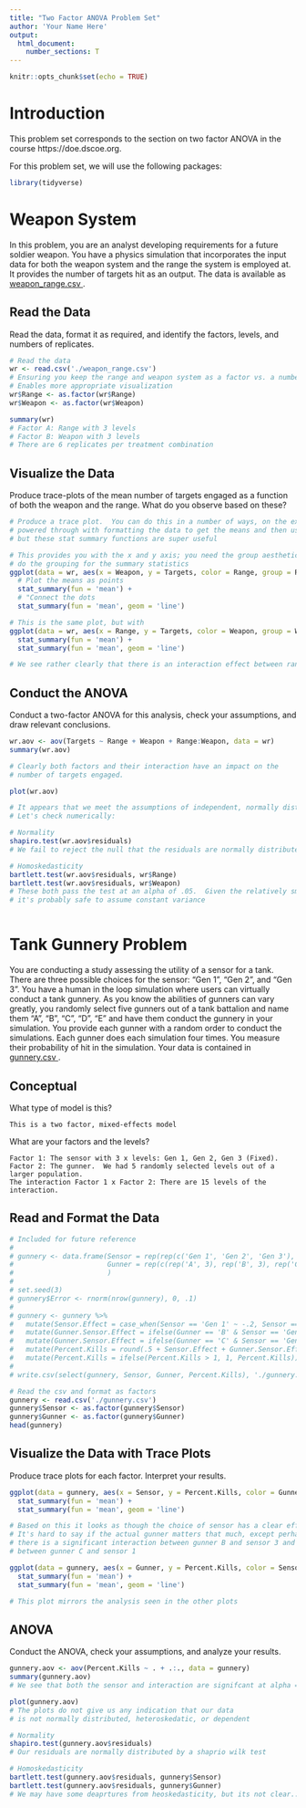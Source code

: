 ```yaml
---
title: "Two Factor ANOVA Problem Set"
author: 'Your Name Here'
output: 
  html_document:
    number_sections: T
---
```


```r
knitr::opts_chunk$set(echo = TRUE)
```

# Introduction

This problem set corresponds to the section on two factor ANOVA in the course https://doe.dscoe.org.  

For this problem set, we will use the following packages:

```r
library(tidyverse)
```

# Weapon System

In this problem, you are an analyst developing requirements for a future soldier weapon.  You have a physics simulation that incorporates the input data for both the weapon system and the range the system is employed at.  It provides the number of targets hit as an output.  The data is available as <a href = '/_Chapter3_1_ProblemSets/weapon_range.csv'> weapon_range.csv </a>. 

## Read the Data

Read the data, format it as required, and identify the factors, levels, and numbers of replicates.

```r
# Read the data
wr <- read.csv('./weapon_range.csv')
# Ensuring you keep the range and weapon system as a factor vs. a number 
# Enables more appropriate visualization
wr$Range <- as.factor(wr$Range)
wr$Weapon <- as.factor(wr$Weapon)

summary(wr)
# Factor A: Range with 3 levels
# Factor B: Weapon with 3 levels
# There are 6 replicates per treatment combination
```

## Visualize the Data

Produce trace-plots of the mean number of targets engaged as a function of both the weapon and the range.  What do you observe based on these?

```r
# Produce a trace plot.  You can do this in a number of ways, on the example I
# powered through with formatting the data to get the means and then using geom_point and geom_segement
# but these stat summary functions are super useful

# This provides you with the x and y axis; you need the group aesthetic to appropriately 
# do the grouping for the summary statistics
ggplot(data = wr, aes(x = Weapon, y = Targets, color = Range, group = Range)) + 
  # Plot the means as points
  stat_summary(fun = 'mean') +
  # "Connect the dots
  stat_summary(fun = 'mean', geom = 'line')

# This is the same plot, but with 
ggplot(data = wr, aes(x = Range, y = Targets, color = Weapon, group = Weapon)) + 
  stat_summary(fun = 'mean') + 
  stat_summary(fun = 'mean', geom = 'line')

# We see rather clearly that there is an interaction effect between range and weapon system

```

## Conduct the ANOVA

Conduct a two-factor ANOVA for this analysis, check your assumptions, and draw relevant conclusions.

```r
wr.aov <- aov(Targets ~ Range + Weapon + Range:Weapon, data = wr)
summary(wr.aov)

# Clearly both factors and their interaction have an impact on the 
# number of targets engaged.

plot(wr.aov)

# It appears that we meet the assumptions of independent, normally distributed, and homoskedatic errors
# Let's check numerically:

# Normality
shapiro.test(wr.aov$residuals)
# We fail to reject the null that the residuals are normally distributed

# Homoskedasticity
bartlett.test(wr.aov$residuals, wr$Range)
bartlett.test(wr.aov$residuals, wr$Weapon)
# These both pass the test at an alpha of .05.  Given the relatively small number of replicates, 
# it's probably safe to assume constant variance



```


# Tank Gunnery Problem

You are conducting a study assessing the utility of a sensor for a tank.  There are three possible choices for the sensor: "Gen 1", "Gen 2", and "Gen 3".  You have a human in the loop simulation where users can virtually conduct a tank gunnery.  As you know the abilities of gunners can vary greatly, you randomly select five gunners out of a tank battalion and name them "A", "B", "C", "D", "E" and have them conduct the gunnery in your simulation.  You provide each gunner with a random order to conduct the simulations.  Each gunner does each simulation four times.  You measure their probability of hit in the simulation.  Your data is contained in <a href = '/_Chapter3_1_ProblemSets/gunnery.csv'> gunnery.csv </a>.

## Conceptual

What type of model is this?

```{}
This is a two factor, mixed-effects model
```

What are your factors and the levels?

```{}
Factor 1: The sensor with 3 x levels: Gen 1, Gen 2, Gen 3 (Fixed).
Factor 2: The gunner.  We had 5 randomly selected levels out of a larger population.
The interaction Factor 1 x Factor 2: There are 15 levels of the interaction.
```

## Read and Format the Data

```r
# Included for future reference
# 
# gunnery <- data.frame(Sensor = rep(rep(c('Gen 1', 'Gen 2', 'Gen 3'), 5), 4),
#                       Gunner = rep(c(rep('A', 3), rep('B', 3), rep('C', 3), rep('D', 3), rep('E', 3)), 4)
#                       )
# 
# set.seed(3)
# gunnery$Error <- rnorm(nrow(gunnery), 0, .1)
# 
# gunnery <- gunnery %>%
#   mutate(Sensor.Effect = case_when(Sensor == 'Gen 1' ~ -.2, Sensor == 'Gen 2' ~ 0, Sensor == 'Gen 3' ~ .2)) %>%
#   mutate(Gunner.Sensor.Effect = ifelse(Gunner == 'B' & Sensor == 'Gen 3', .2, 0)) %>%
#   mutate(Gunner.Sensor.Effect = ifelse(Gunner == 'C' & Sensor == 'Gen 1', .2, Gunner.Sensor.Effect)) %>% 
#   mutate(Percent.Kills = round(.5 + Sensor.Effect + Gunner.Sensor.Effect + Error, 3)) %>% 
#   mutate(Percent.Kills = ifelse(Percent.Kills > 1, 1, Percent.Kills))
# 
# write.csv(select(gunnery, Sensor, Gunner, Percent.Kills), './gunnery.csv', row.names = F)
```

```r
# Read the csv and format as factors
gunnery <- read.csv('./gunnery.csv')
gunnery$Sensor <- as.factor(gunnery$Sensor)
gunnery$Gunner <- as.factor(gunnery$Gunner)
head(gunnery)
```

## Visualize the Data with Trace Plots

Produce trace plots for each factor.  Interpret your results.

```r
ggplot(data = gunnery, aes(x = Sensor, y = Percent.Kills, color = Gunner, group = Gunner)) + 
  stat_summary(fun = 'mean') + 
  stat_summary(fun = 'mean', geom = 'line')

# Based on this it looks as though the choice of sensor has a clear effect.  
# It's hard to say if the actual gunner matters that much, except perhaps 
# there is a significant interaction between gunner B and sensor 3 and 
# between gunner C and sensor 1

ggplot(data = gunnery, aes(x = Gunner, y = Percent.Kills, color = Sensor, group = Sensor)) + 
  stat_summary(fun = 'mean') + 
  stat_summary(fun = 'mean', geom = 'line')

# This plot mirrors the analysis seen in the other plots
```

## ANOVA

Conduct the ANOVA, check your assumptions, and analyze your results.

```r
gunnery.aov <- aov(Percent.Kills ~ . + .:., data = gunnery)
summary(gunnery.aov)
# We see that both the sensor and interaction are signifcant at alpha = .05

plot(gunnery.aov)
# The plots do not give us any indication that our data 
# is not normally distributed, heteroskedatic, or dependent

# Normality
shapiro.test(gunnery.aov$residuals)
# Our residuals are normally distributed by a shaprio wilk test

# Homoskedasticity
bartlett.test(gunnery.aov$residuals, gunnery$Sensor)
bartlett.test(gunnery.aov$residuals, gunnery$Gunner)
# We may have some deaprtures from heoskedasticity, but its not clear...
```


